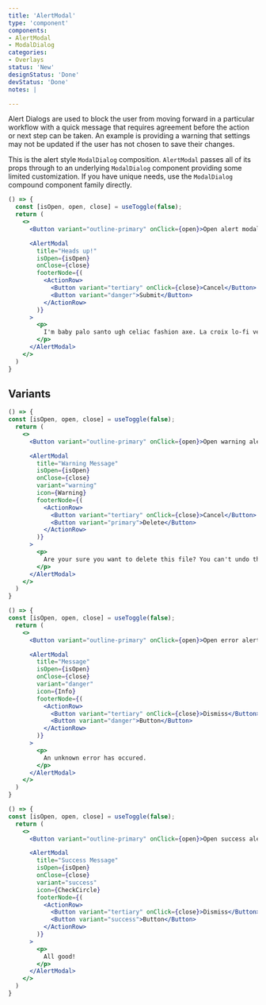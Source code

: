 ```yaml
---
title: 'AlertModal'
type: 'component'
components:
- AlertModal
- ModalDialog
categories:
- Overlays
status: 'New'
designStatus: 'Done'
devStatus: 'Done'
notes: |

---
```


Alert Dialogs are used to block the user from moving forward in a particular workflow with a quick message that requires agreement before the action or next step can be taken. An example is providing a warning that settings may not be updated if the user has not chosen to save their changes.

This is the alert style `ModalDialog` composition. `AlertModal` passes all of its props through to an underlying `ModalDialog` component providing some limited customization. If you have unique needs, use the `ModalDialog` compound component family directly.


```jsx live
() => {
  const [isOpen, open, close] = useToggle(false);
  return (
    <>
      <Button variant="outline-primary" onClick={open}>Open alert modal</Button>

      <AlertModal
        title="Heads up!"
        isOpen={isOpen}
        onClose={close}
        footerNode={(
          <ActionRow>
            <Button variant="tertiary" onClick={close}>Cancel</Button>
            <Button variant="danger">Submit</Button>
          </ActionRow>
        )}
      >
        <p>
          I'm baby palo santo ugh celiac fashion axe. La croix lo-fi venmo whatever.
        </p>
      </AlertModal>
    </>
  )
}
```

## Variants

```jsx live
() => {
const [isOpen, open, close] = useToggle(false);
  return (
    <>
      <Button variant="outline-primary" onClick={open}>Open warning alert modal</Button>

      <AlertModal
        title="Warning Message"
        isOpen={isOpen}
        onClose={close}
        variant="warning"
        icon={Warning}
        footerNode={(
          <ActionRow>
            <Button variant="tertiary" onClick={close}>Cancel</Button>
            <Button variant="primary">Delete</Button>
          </ActionRow>
        )}
      >
        <p>
          Are your sure you want to delete this file? You can't undo this action.
        </p>
      </AlertModal>
    </>
  )
}
```
```jsx live
() => {
const [isOpen, open, close] = useToggle(false);
  return (
    <>
      <Button variant="outline-primary" onClick={open}>Open error alert modal</Button>

      <AlertModal
        title="Message"
        isOpen={isOpen}
        onClose={close}
        variant="danger"
        icon={Info}
        footerNode={(
          <ActionRow>
            <Button variant="tertiary" onClick={close}>Dismiss</Button>
            <Button variant="danger">Button</Button>
          </ActionRow>
        )}
      >
        <p>
          An unknown error has occured.
        </p>
      </AlertModal>
    </>
  )
}
```
```jsx live
() => {
const [isOpen, open, close] = useToggle(false);
  return (
    <>
      <Button variant="outline-primary" onClick={open}>Open success alert modal</Button>

      <AlertModal
        title="Success Message"
        isOpen={isOpen}
        onClose={close}
        variant="success"
        icon={CheckCircle}
        footerNode={(
          <ActionRow>
            <Button variant="tertiary" onClick={close}>Dismiss</Button>
            <Button variant="success">Button</Button>
          </ActionRow>
        )}
      >
        <p>
          All good!
        </p>
      </AlertModal>
    </>
  )
}
```
